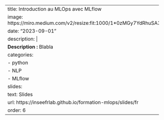 
---
title: Introduction au MLOps avec MLflow
image: https://miro.medium.com/v2/resize:fit:1000/1*0zMGy7YdRhuSA3X2ymqotg.jpeg
date: "2023-09-01"
description: |
  <b>Description :</b> Blabla 
categories:
  - python
  - NLP
  - MLflow
slides:
  text: Slides
  url: https://inseefrlab.github.io/formation-mlops/slides/fr
order: 6
---